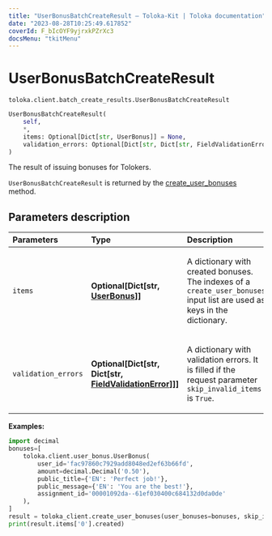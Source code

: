 ```yaml
---
title: "UserBonusBatchCreateResult — Toloka-Kit | Toloka documentation"
date: "2023-08-28T10:25:49.617852"
coverId: F_bIcOYF9yjrxkPZrXc3
docsMenu: "tkitMenu"
---
```


# UserBonusBatchCreateResult

`toloka.client.batch_create_results.UserBonusBatchCreateResult`

```python
UserBonusBatchCreateResult(
    self,
    *,
    items: Optional[Dict[str, UserBonus]] = None,
    validation_errors: Optional[Dict[str, Dict[str, FieldValidationError]]] = None
)
```

The result of issuing bonuses for Tolokers.

`UserBonusBatchCreateResult` is returned by the [create_user_bonuses](/docs/toloka-kit/reference/toloka.client.TolokaClient.create_user_bonuses) method.

## Parameters description

| Parameters | Type | Description |
| :----------| :----| :-----------|
`items`|**Optional\[Dict\[str, [UserBonus](/docs/toloka-kit/reference/toloka.client.user_bonus.UserBonus)\]\]**|<p>A dictionary with created bonuses. The indexes of a `create_user_bonuses` input list are used as keys in the dictionary.</p>
`validation_errors`|**Optional\[Dict\[str, Dict\[str, [FieldValidationError](/docs/toloka-kit/reference/toloka.client.batch_create_results.FieldValidationError)\]\]\]**|<p>A dictionary with validation errors. It is filled if the request parameter `skip_invalid_items` is `True`.</p>

**Examples:**

```python
import decimal
bonuses=[
    toloka.client.user_bonus.UserBonus(
        user_id='fac97860c7929add8048ed2ef63b66fd',
        amount=decimal.Decimal('0.50'),
        public_title={'EN': 'Perfect job!'},
        public_message={'EN': 'You are the best!'},
        assignment_id='00001092da--61ef030400c684132d0da0de'
    ),
]
result = toloka_client.create_user_bonuses(user_bonuses=bonuses, skip_invalid_items=True)
print(result.items['0'].created)
```